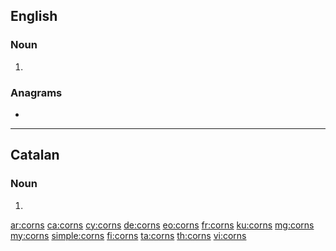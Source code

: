 ==English==

===Noun===
{{head|en|noun plural form}}

# {{plural of|corn|lang=en}}

===Anagrams===
* {{l|en|scorn}}

----

==Catalan==

===Noun===
{{ca-noun-form}}

# {{plural of|corn|lang=ca}}

[[ar:corns]]
[[ca:corns]]
[[cy:corns]]
[[de:corns]]
[[eo:corns]]
[[fr:corns]]
[[ku:corns]]
[[mg:corns]]
[[my:corns]]
[[simple:corns]]
[[fi:corns]]
[[ta:corns]]
[[th:corns]]
[[vi:corns]]